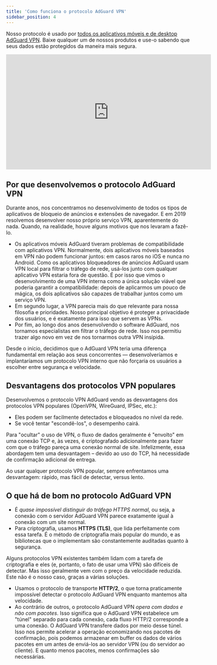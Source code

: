 ```yaml
---
title: 'Como funciona o protocolo AdGuard VPN'
sidebar_position: 4
---
```


Nosso protocolo é usado por [todos os aplicativos móveis e de desktop AdGuard VPN](https://adguard-vpn.com/en/welcome.html). Baixe qualquer um de nossos produtos e use-o sabendo que seus dados estão protegidos da maneira mais segura.

<iframe width="560" height="315" src="https://www.youtube-nocookie.com/embed/7149L3xPmSE" title="Player de vídeo do YouTube" frameborder="0" allow="accelerometer; autoplay; clipboard-write; encrypted-media; gyroscope; picture-in-picture" allowfullscreen></iframe>

## Por que desenvolvemos o protocolo AdGuard VPN

Durante anos, nos concentramos no desenvolvimento de todos os tipos de aplicativos de bloqueio de anúncios e extensões de navegador. E em 2019 resolvemos desenvolver nosso próprio serviço VPN, aparentemente do nada. Quando, na realidade, houve alguns motivos que nos levaram a fazê-lo.

* Os aplicativos móveis AdGuard tiveram problemas de compatibilidade com aplicativos VPN. Normalmente, dois aplicativos móveis baseados em VPN não podem funcionar juntos: em casos raros no iOS e nunca no Android. Como os aplicativos bloqueadores de anúncios AdGuard usam VPN local para filtrar o tráfego de rede, usá-los junto com qualquer aplicativo VPN estaria fora de questão. É por isso que vimos o desenvolvimento de uma VPN interna como a única solução viável que poderia garantir a compatibilidade: depois de aplicarmos um pouco de mágica, os dois aplicativos são capazes de trabalhar juntos como um serviço VPN.
* Em segundo lugar, a VPN parecia mais do que relevante para nossa filosofia e prioridades. Nosso principal objetivo é proteger a privacidade dos usuários, e é exatamente para isso que servem as VPNs.
* Por fim, ao longo dos anos desenvolvendo o software AdGuard, nos tornamos especialistas em filtrar o tráfego de rede. Isso nos permitiu trazer algo novo em vez de nos tornarmos outra VPN insípida.

Desde o início, decidimos que o AdGuard VPN teria uma diferença fundamental em relação aos seus concorrentes — desenvolveríamos e implantaríamos um protocolo VPN interno que não forçaria os usuários a escolher entre segurança e velocidade.

## Desvantagens dos protocolos VPN populares

Desenvolvemos o protocolo VPN AdGuard vendo as desvantagens dos protocolos VPN populares (OpenVPN, WireGuard, IPSec, etc.):

* Eles podem ser facilmente detectados e bloqueados no nível da rede.
* Se você tentar "escondê-los", o desempenho cairá.

Para "ocultar" o uso de VPN, o fluxo de dados geralmente é "envolto" em uma conexão TCP e, às vezes, é criptografado adicionalmente para fazer com que o tráfego pareça uma conexão normal de site. Infelizmente, essa abordagem tem uma desvantagem – devido ao uso do TCP, há necessidade de confirmação adicional de entrega.

Ao usar qualquer protocolo VPN popular, sempre enfrentamos uma desvantagem: rápido, mas fácil de detectar, versus lento.

## O que há de bom no protocolo AdGuard VPN

* É *quase impossível distinguir do tráfego HTTPS normal*, ou seja, a conexão com o servidor AdGuard VPN parece exatamente igual à conexão com um site normal.
* Para criptografia, usamos **HTTPS (TLS)**, que lida perfeitamente com essa tarefa. É o método de criptografia mais popular do mundo, e as bibliotecas que o implementam são constantemente auditadas quanto à segurança.

Alguns protocolos VPN existentes também lidam com a tarefa de criptografia e eles (e, portanto, o fato de usar uma VPN) são difíceis de detectar. Mas isso geralmente vem com o preço da velocidade reduzida. Este não é o nosso caso, graças a várias soluções.

* Usamos o protocolo de transporte **HTTP/2**, o que torna praticamente impossível detectar o protocolo AdGuard VPN enquanto mantemos alta velocidade.
* Ao contrário de outros, o protocolo AdGuard VPN *opera com dados e não com pacotes*. Isso significa que o AdGuard VPN estabelece um "túnel" separado para cada conexão, cada fluxo HTTP/2 corresponde a uma conexão. O AdGuard VPN transfere dados por meio desse túnel. Isso nos permite acelerar a operação economizando nos pacotes de confirmação, pois podemos armazenar em buffer os dados de vários pacotes em um antes de enviá-los ao servidor VPN (ou do servidor ao cliente). E quanto menos pacotes, menos confirmações são necessárias.